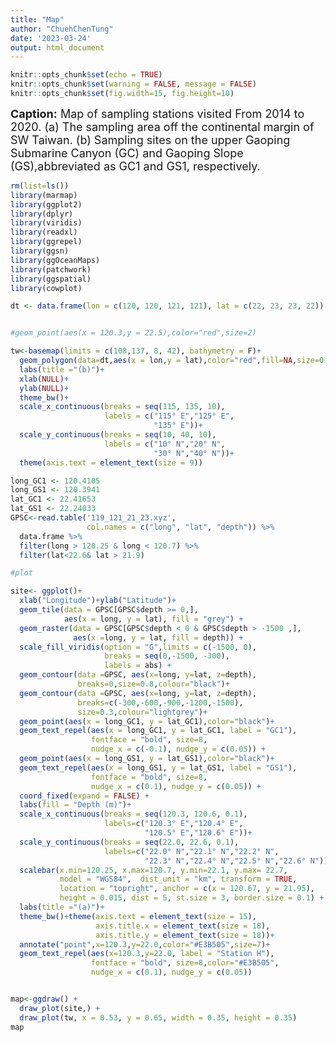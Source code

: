 ```yaml
---
title: "Map"
author: "ChuehChenTung"
date: '2023-03-24'
output: html_document 
---
```


```r
knitr::opts_chunk$set(echo = TRUE)
knitr::opts_chunk$set(warning = FALSE, message = FALSE) 
knitr::opts_chunk$set(fig.width=15, fig.height=10) 
```

<font size="4"> 
**Caption:**
Map of sampling stations visited From 2014 to 2020.
(a) The sampling area off the continental margin of SW Taiwan. (b) Sampling sites on the upper Gaoping Submarine Canyon (GC) and Gaoping Slope (GS),abbreviated as GC1 and GS1, respectively.

</font>

```r
rm(list=ls())
library(marmap)
library(ggplot2)
library(dplyr)
library(viridis)
library(readxl)
library(ggrepel)
library(ggsn)
library(ggOceanMaps)
library(patchwork)
library(ggspatial)
library(cowplot)

dt <- data.frame(lon = c(120, 120, 121, 121), lat = c(22, 23, 23, 22))


#geom_point(aes(x = 120.3,y = 22.5),color="red",size=2)

tw<-basemap(limits = c(108,137, 8, 42), bathymetry = F)+
  geom_polygon(data=dt,aes(x = lon,y = lat),color="red",fill=NA,size=0.4)+
  labs(title ="(b)")+
  xlab(NULL)+
  ylab(NULL)+  
  theme_bw()+
  scale_x_continuous(breaks = seq(115, 135, 10),
                     labels = c("115° E","125° E",
                                "135° E"))+
  scale_y_continuous(breaks = seq(10, 40, 10),
                     labels = c("10° N","20° N",
                                "30° N","40° N"))+
  theme(axis.text = element_text(size = 9))

long_GC1 <- 120.4105
long_GS1 <- 120.3941
lat_GC1 <- 22.41653
lat_GS1 <- 22.24033
GPSC<-read.table('119_121_21_23.xyz',
                 col.names = c("long", "lat", "depth")) %>%
  data.frame %>% 
  filter(long > 120.25 & long < 120.7) %>% 
  filter(lat<22.6& lat > 21.9)

#plot

site<- ggplot()+
  xlab("Longitude")+ylab("Latitude")+
  geom_tile(data = GPSC[GPSC$depth >= 0,], 
            aes(x = long, y = lat), fill = "grey") +
  geom_raster(data = GPSC[GPSC$depth < 0 & GPSC$depth > -1500 ,],
              aes(x =long, y = lat, fill = depth)) +
  scale_fill_viridis(option = "G",limits = c(-1500, 0),
                     breaks = seq(0,-1500, -300),
                     labels = abs) +
  geom_contour(data =GPSC, aes(x=long, y=lat, z=depth),
               breaks=0,size=0.8,colour="black")+
  geom_contour(data =GPSC, aes(x=long, y=lat, z=depth),
               breaks=c(-300,-600,-900,-1200,-1500),
               size=0.3,colour="lightgrey")+
  geom_point(aes(x = long_GC1, y = lat_GC1),color="black")+
  geom_text_repel(aes(x = long_GC1, y = lat_GC1, label = "GC1"), 
                  fontface = "bold", size=8,
                  nudge_x = c(-0.1), nudge_y = c(0.05)) +
  geom_point(aes(x = long_GS1, y = lat_GS1),color="black")+
  geom_text_repel(aes(x = long_GS1, y = lat_GS1, label = "GS1"), 
                  fontface = "bold", size=8,
                  nudge_x = c(0.1), nudge_y = c(0.05)) +
  coord_fixed(expand = FALSE) +
  labs(fill = "Depth (m)")+
  scale_x_continuous(breaks = seq(120.3, 120.6, 0.1), 
                     labels=c("120.3° E","120.4° E",
                              "120.5° E","120.6° E"))+
  scale_y_continuous(breaks = seq(22.0, 22.6, 0.1),
                     labels=c("22.0° N","22.1° N","22.2° N",
                              "22.3° N","22.4° N","22.5° N","22.6° N"))+
  scalebar(x.min=120.25, x.max=120.7, y.min=22.1, y.max= 22.7,
           model = "WGS84",  dist_unit = "km", transform = TRUE,
           location = "topright", anchor = c(x = 120.67, y = 21.95),
           height = 0.015, dist = 5, st.size = 3, border.size = 0.1) +
  labs(title ="(a)")+
  theme_bw()+theme(axis.text = element_text(size = 15),
                   axis.title.x = element_text(size = 18),
                   axis.title.y = element_text(size = 18))+
  annotate("point",x=120.3,y=22.0,color="#E3B505",size=7)+
  geom_text_repel(aes(x=120.3,y=22.0, label = "Station H"), 
                  fontface = "bold", size=8,color="#E3B505",
                  nudge_x = c(0.1), nudge_y = c(0.05))


map<-ggdraw() +
  draw_plot(site,) +
  draw_plot(tw, x = 0.53, y = 0.65, width = 0.35, height = 0.35)
map
```
